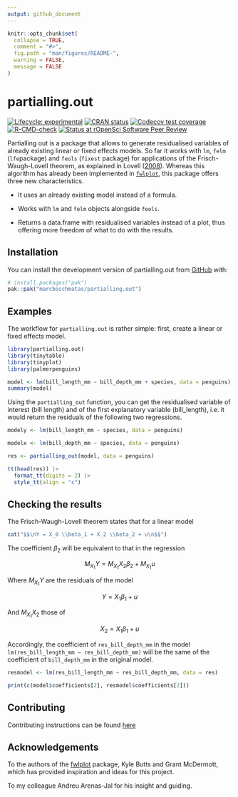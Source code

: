 ```yaml
---
output: github_document
---
```


<!-- README.md is generated from README.Rmd. Please edit that file -->

```r
knitr::opts_chunk$set(
  collapse = TRUE,
  comment = "#>",
  fig.path = "man/figures/README-",
  warning = FALSE,
  message = FALSE
)
```

# partialling.out

<!-- badges: start -->
[![Lifecycle: experimental](https://img.shields.io/badge/lifecycle-experimental-orange.svg)](https://lifecycle.r-lib.org/articles/stages.html#experimental)
[![CRAN status](https://www.r-pkg.org/badges/version/partialling.out)](https://CRAN.R-project.org/package=partialling.out)
[![Codecov test coverage](https://codecov.io/gh/marcboschmatas/partialling.out/graph/badge.svg)](https://app.codecov.io/gh/marcboschmatas/partialling.out)
[![R-CMD-check](https://github.com/marcboschmatas/partialling.out/actions/workflows/R-CMD-check.yaml/badge.svg)](https://github.com/marcboschmatas/partialling.out/actions/workflows/R-CMD-check.yaml)
[![Status at rOpenSci Software Peer Review](https://badges.ropensci.org/703_status.svg)](https://github.com/ropensci/software-review/issues/703)
<!-- badges: end -->

Partialling out is a package that allows to generate residualised variables of already existing linear or fixed effects models. So far it works with `lm`, `felm` (`lfe`package) and `feols`  (`fixest` package) for applications of the Frisch-Waugh-Lovell theorem, as explained in Lovell ([2008](doi:10.3200/JECE.39.1.88-91)). Whereas this algorithm has already been implemented in [`fwlplot`](https://github.com/kylebutts/fwlplot), this package offers three new characteristics.

- It uses an already existing model instead of a formula.

- Works with `lm` and `felm` objects alongside `feols`.

- Returns a data.frame with residualised variables instead of a plot, thus offering more freedom of what to do with the results.


## Installation

You can install the development version of partialling.out from [GitHub](https://github.com/) with:

``` r
# install.packages("pak")
pak::pak("marcboschmatas/partialling.out")
```



## Examples

The workflow for `partialling.out` is rather simple: first, create a linear or fixed effects model.

```r
library(partialling.out)
library(tinytable)
library(tinyplot)
library(palmerpenguins)

model <- lm(bill_length_mm ~ bill_depth_mm + species, data = penguins)
summary(model)
```

Using the `partialling_out` function, you can get the residualised variable of interest (bill length) and of the first explanatory variable (bill_length), i.e. it would return the residuals of the following two regressions.

```r

modely <- lm(bill_length_mm ~ species, data = penguins)

modelx <- lm(bill_depth_mm ~ species, data = penguins)

```



```r
res <- partialling_out(model, data = penguins)

tt(head(res)) |>
  format_tt(digits = 2) |>
  style_tt(align = "c")
```


## Checking the results

The Frisch-Waugh-Lovell theorem states that for a linear model
```r

cat("$$\nY = X_0 \\beta_1 + X_2 \\beta_2 + u\n$$")
```



The coefficient $\beta_2$ will be equivalent to that in the regression

$$
M_{X_1} Y = M_{X_1}X_2\beta_2 + M_{X_1}u
$$

Where $M_{X_1}Y$ are the residuals of the model

$$
Y = X_1 \beta_1 + u
$$

And $M_{X_1}X_2$ those of 


$$
X_2 = X_1 \beta_1 + u
$$

Accordingly, the coefficient of `res_bill_depth_mm` in the model `lm(res_bill_length_mm ~ res_bill_depth_mm)` will be the same of the coefficient of `bill_depth_mm` in the original model.

```r
resmodel <- lm(res_bill_length_mm ~ res_bill_depth_mm, data = res)

print(c(model$coefficients[2], resmodel$coefficients[2]))
```

## Contributing

Contributing instructions can be found [here](https://github.com/marcboschmatas/partialling.out/blob/main/.github/contributing.md)


## Acknowledgements
To the authors of the [fwlplot](https://github.com/kylebutts/fwlplot) package, Kyle Butts and Grant McDermott, which has provided inspiration and ideas for this project.

To my colleague Andreu Arenas-Jal for his insight and guiding.
